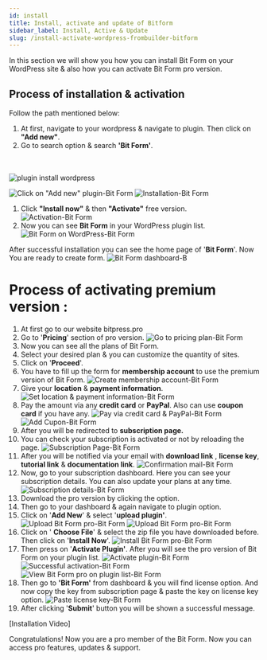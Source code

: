 ```yaml
---
id: install
title: Install, activate and update of Bitform
sidebar_label: Install, Active & Update
slug: /install-activate-wordpress-frombuilder-bitform
---
```



In this section we will show you how you can install Bit Form on your WordPress site & also how you can activate Bit Form pro version.

## Process of installation & activation

Follow the path mentioned below:

1. At first, navigate to your wordpress  & navigate to plugin. Then click on **"Add new"**.
2. Go to search option & search **'Bit Form'**.
<br/>
<br/>

<Image src="../static/img/Dashboard to add new" h="500" w="500" alt="plugin install wordpress" />

![Click on "Add new" plugin-Bit Form](https://github.com/Bit-Press/bitform-documentation/blob/main/static/img/Dashboard%20to%20add%20new.png?raw=true)
![Installation-Bit Form](https://github.com/Bit-Press/bitform-documentation/blob/main/static/img/Search%20&%20install%20.png?raw=true)
1. Click **"Install now"** & then **"Activate"** free version.
![Activation-Bit Form](https://github.com/Bit-Press/bitform-documentation/blob/main/static/img/activate.png?raw=true)
5. Now you can see **Bit Form** in your WordPress plugin list.
![Bit Form on WordPress-Bit Form ](https://github.com/Bit-Press/bitform-documentation/blob/main/static/img/View%20Bit%20Form.png?raw=true)

After successful installation you can see the home page of '**Bit Form**'. 
Now You are ready to create form.
![Bit Form dashboard-B](https://github.com/Bit-Press/bitform-documentation/blob/main/static/img/bit%20form%20dashboard.png?raw=true)

# Process of activating premium version :

1. At first go to our website bitpress.pro
2. Go to '**Pricing**' section of pro version. 
![Go to pricing plan-Bit Form](https://github.com/Bit-Press/bitform-documentation/blob/main/static/img/Get%20Started.png?raw=true)
3. Now you can see all the plans of Bit Form.
4. Select your desired plan & you can customize the quantity of sites.
5. Click on '**Proceed**'.
6. You have to fill up the form for **membership account** to use the premium version of Bit Form.
![Create membership account-Bit Form](https://github.com/Bit-Press/bitform-documentation/blob/main/static/img/Membeship%20Account.png?raw=true)
7. Give your **location** & **payment information**.
![Set location & payment information-Bit Form](https://github.com/Bit-Press/bitform-documentation/blob/main/static/img/Location%20&%20Payment.png?raw=true)
8. Pay the amount via any **credit card** or **PayPal**. Also can use **coupon card** if you have any.
![Pay via credit card & PayPal-Bit Form](https://github.com/Bit-Press/bitform-documentation/blob/main/static/img/PayPal.png?raw=true)
![Add Cupon-Bit Form](https://github.com/Bit-Press/bitform-documentation/blob/main/static/img/Add%20coupon.png?raw=true)
9. After you will be redirected to **subscription page.**
10. You can check your subscription is activated or not by reloading the page. 
![Subscription Page-Bit Form](https://github.com/Bit-Press/bitform-documentation/blob/main/static/img/Suscription%20Page.png?raw=true)
11. After you will be notified via your email with **download link** , **license key**, **tutorial link** & **documentation link**.
![Confirmation mail-Bit Form](https://github.com/Bit-Press/bitform-documentation/blob/main/static/img/Welcome%20email.png?raw=true)
12. Now, go to your subscription dashboard. Here you can see your subscription details. You can also update your plans at any time.
![Subscription details-Bit Form](https://github.com/Bit-Press/bitform-documentation/blob/main/static/img/Subscription%20details.png?raw=true)
13. Download the pro version by clicking the option.
14. Then go to your dashboard & again navigate to plugin option.
15. Click on '**Add New**' & select '**upload plugin'**.
![Upload Bit Form pro-Bit Form](https://github.com/Bit-Press/bitform-documentation/blob/main/static/img/Upload%20Plugin.png?raw=true)
![Upload Bit Form pro-Bit Form](https://github.com/Bit-Press/bitform-documentation/blob/main/static/img/Upload%20Plugin2.png?raw=true)
16. Click on ' **Choose File**' & select the zip file you have downloaded before. Then click on '**Install Now**'.
![Install Bit Form pro-Bit Form](https://github.com/Bit-Press/bitform-documentation/blob/main/static/img/Choose%20&%20install.png?raw=true)
17. Then press on '**Activate Plugin'**. After you will see the pro version of Bit Form on your plugin list.
![Activate plugin-Bit Form](https://github.com/Bit-Press/bitform-documentation/blob/main/static/img/Activate%20Plugin.png?raw=true)
![Successful activation-Bit Form](https://github.com/Bit-Press/bitform-documentation/blob/main/static/img/Successfully%20activated.png?raw=true)
![View Bit Form pro on plugin list-Bit Form](https://github.com/Bit-Press/bitform-documentation/blob/main/static/img/Pro%20in%20dashboard.png?raw=true)
18. Then go to **'Bit Form'** from dashboard & you will find license option. And now copy the key from subscription page & paste the key on license key option.
![Paste license key-Bit Form](https://github.com/Bit-Press/bitform-documentation/blob/main/static/img/License%20.png?raw=true)
19. After clicking '**Submit**' button you will be shown a successful message.

[Installation Video]

Congratulations! Now you are a pro member of the Bit Form. Now you can access pro features, updates & support.
